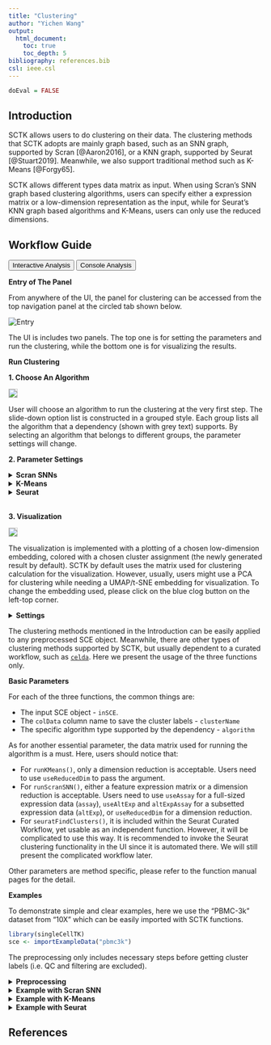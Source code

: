 ```yaml
---
title: "Clustering"
author: "Yichen Wang"
output:
  html_document:
    toc: true
    toc_depth: 5
bibliography: references.bib
csl: ieee.csl
---
```


```r
doEval = FALSE
```

````{=html}
<head>
<meta name="viewport" content="width=device-width, initial-scale=1">
</head>
<body>
````

## Introduction

SCTK allows users to do clustering on their data. The clustering methods that SCTK adopts are mainly graph based, such as an SNN graph, supported by Scran [@Aaron2016], or a KNN graph, supported by Seurat [@Stuart2019]. Meanwhile, we also support traditional method such as K-Means [@Forgy65].  

SCTK allows different types data matrix as input. When using Scran's SNN graph based clustering algorithms, users can specify either a expression matrix or a low-dimension representation as the input, while for Seurat's KNN graph based algorithms and K-Means, users can only use the reduced dimensions.  

## Workflow Guide

````{=html}
<div class="tab">
  <button class="tablinks" onclick="openTab(event, 'interactive')" id="ia-button">Interactive Analysis</button>
  <button class="tablinks" onclick="openTab(event, 'console')" id="console-button">Console Analysis</button>
</div>

<div id="interactive" class="tabcontent">
````

**Entry of The Panel**

From anywhere of the UI, the panel for clustering can be accessed from the top navigation panel at the circled tab shown below.  

![Entry](ui_screenshots/clustering/clst_ui_entry.png)\

The UI is includes two panels. The top one is for setting the parameters and run the clustering, while the bottom one is for visualizing the results. 

**Run Clustering**

**1. Choose An Algorithm**

<img src="ui_screenshots/clustering/clst_ui_algo.png" style="border: 1px solid rgba(0,0,0,0.2)"></img>

User will choose an algorithm to run the clustering at the very first step. The slide-down option list is constructed in a grouped style. Each group lists all the algorithm that a dependency (shown with grey text) supports. By selecting an algorithm that belongs to different groups, the parameter settings will change.

**2. Parameter Settings**

````{=html}
<details>
  <summary><b>Scran SNNs</b></summary>
````  

![scran](ui_screenshots/clustering/clst_ui_scran.png)\

When the selected algorithm belongs to "Scran SNN" group, the parameter settings will look like the figure above. For the choices in the algorithm list, please refer to `igraph::cluster_walktrap()`, `igraph::cluster_louvain()`, `igraph::cluster_infomap()`, `igraph::cluster_fast_greedy()`, `igraph::cluster_label_prop()`, and `igraph::cluster_leading_eigen()`.  

- Data matrix selection - selection input **"Select Input Matrix"**. Scran SNN method allows various type of data matrix. Either A full-sized or subsetted expression matrix, technically called `assay` or `altExp`, respectively, or a dimension reduction, technically `reducedDim`, is allowed. 
- Resolution setting - numeric input **"K value"**. `K` is an integer scalar specifying the number of nearest neighbors to consider during graph construction. Considering more neighbors results in larger groups. (See parameter `k` of `scran::buildSNNGraph()`)
- Algorithm detail setting - selection input **"Edge Weight Type"**. User can specify the type of weighting scheme to use for shared neighbors. (See parameter `type` of `scran::buildSNNGraph()`)
- Component number setting (Only used when the chosen data matrix is an `assay` or `altExp`) - numeric input **"Number of Components"**. When an `assay` or `altExp` is chosen, the algorithm will perform a PCA on the matrix and obtain the top principal components (PCs) for downstream use. Thus users will specify the number of PCs here. 

````{=html}
</details>
<details>
  <summary><b>K-Means</b></summary>
````  

![kmeans](ui_screenshots/clustering/clst_ui_kmeans.png)\

When the selected algorithm belongs to "K-Means" group, the parameter settings will look like the figure above.  

- Data matrix selection - selection input **"Select a ReducedDim"**. Here the data matrix allowed can only be a dimension reduction, technically called `reducedDim`. Should be obtained in advance from ["Feature Selection & Dimension Reduction" tab](#). 
- Cluster number determining - numeric input **"Number of Centers (Clusters)"**. User will decide the exact number of clusters here. In term of K-means algorithm, the number of cluster centroids. 
- Iteration limit setting - numeric input **"Max Number of Iterations"**. User will here decide the maximum number of iterations to run. 
- Algorithm detail setting - numeric input **"Number of Random Sets"**. Kmeans attempts multiple initial configurations and reports on the best one. Here users will set the number of initial configurations to use. 

````{=html}
</details>
<details>
  <summary><b>Seurat</b></summary>
````  

![seurat](ui_screenshots/clustering/clst_ui_seurat.png)\

When the selected algorithm belongs to "Seurat" group, the parameter settings will look like the figure above.  

- Data matrix selection - selection input **"Select a ReducedDim"**. Here the data matrix allowed can only be a dimension reduction, technically called `reducedDim`. Should be obtained in advance from ["Feature Selection & Dimension Reduction" tab](#). 
- Component number setting - numeric input **"How Many Dimensions to Use"**.
- Algorithm detail setting - checkbox input **"Group Singletons"**.
- Resolution setting - numeric input **"Resolution"**.

````{=html}
</details>
<br/>
````  

**3. Visualization**

<img src="ui_screenshots/clustering/clst_ui_vis.png" style="border: 1px solid rgba(0,0,0,0.2)"></img>

The visualization is implemented with a plotting of a chosen low-dimension embedding, colored with a chosen cluster assignment (the newly generated result by default). SCTK by default uses the matrix used for clustering calculation for the visualization. However, usually, users might use a PCA for clustering while needing a UMAP/t-SNE embedding for visualization. To change the embedding used, please click on the blue clog button on the left-top corner.  

````{=html}
<details>
  <summary><b>Settings</b></summary>
````

- Cluster annotation selection. radio button selection **"Select from Current Results"** and **"Select from All Present Annotation"**. And a selection input follows. Only a successful run of clustering in the current SCTK session adds an option for the new result to "Select from Current Results", while all the cell annotation stored in background (i.e. `colData(sce)`) are accessible if "Select from All Present Annotation" is chosen. 
- Dimension Reduction selection - selection input **"Use Reduction"**. User have to choose a reduction here for plotting. If there is not yet any option, user can obtain one from ["Feature Selection & Dimension Reduction" tab](#). 

````{=html}
</details>
</div>

<div id="console" class="tabcontent">
````

The clustering methods mentioned in the Introduction can be easily applied to any preprocessed SCE object. Meanwhile, there are other types of clustering methods supported by SCTK, but usually dependent to a curated workflow, such as [`celda`](https://rdrr.io/bioc/celda/). Here we present the usage of the three functions only.  

**Basic Parameters**

For each of the three functions, the common things are:

- The input SCE object - `inSCE`.
- The `colData` column name to save the cluster labels - `clusterName`
- The specific algorithm type supported by the dependency - `algorithm`

As for another essential parameter, the data matrix used for running the algorithm is a must. Here, users should notice that:

- For `runKMeans()`, only a dimension reduction is acceptable. Users need to use `useReducedDim` to pass the argument.
- For `runScranSNN()`, either a feature expression matrix or a dimension reduction is acceptable. Users need to use `useAssay` for a full-sized expression data (`assay`), `useAltExp` and `altExpAssay` for a subsetted expression data (`altExp`), or `useReducedDim` for a dimension reduction. 
- For `seuratFindClusters()`, it is included within the Seurat Curated Workflow, yet usable as an independent function. However, it will be complicated to use this way. It is recommended to invoke the Seurat clustering functionality in the UI since it is automated there. We will still present the complicated workflow later.  

Other parameters are method specific, please refer to the function manual pages for the detail. 

**Examples**

To demonstrate simple and clear examples, here we use the "PBMC-3k" dataset from "10X" which can be easily imported with SCTK functions. 

```R
library(singleCellTK)
sce <- importExampleData("pbmc3k")
```

The preprocessing only includes necessary steps before getting cluster labels (i.e. QC and filtering are excluded). 

````{=html}
<details>
  <summary><b>Preprocessing</b></summary>
````

```R

sce <- scaterlogNormCounts(sce, "logcounts")
# Go through the Seurat curated workflow to get basic scaled assay and dimension reduction
sce <- seuratNormalizeData(inSCE = sce, useAssay = "counts")
sce <- seuratFindHVG(inSCE = sce, useAssay = "seuratNormData")
sce <- seuratScaleData(inSCE = sce, useAssay = "seuratNormData")
sce <- seuratPCA(inSCE = sce, useAssay = "seuratScaledData")
# Optional visualization
sce <- seuratRunUMAP(pbmc3k)
plotSCEDimReduceColData(inSCE = sce, 
                        colorBy = "Sample",
                        reducedDimName = "seuratUMAP")
```

````{=html}
</details>
````

````{=html}
<details>
  <summary><b>Example with Scran SNN</b></summary>
  <details>
    <summary><b>Method specific parameters</b></summary>
````
- `k`, the number of nearest neighbors used to construct the graph. Smaller value indicates higher resolution and larger number of clusters. 
- `nComp`, the number of components to use when `useAssay` or `useAltExp` is specified. WON'T work with `useReducedDim`. 
- For `weightType` and `algorithm`, users should choose from a given list of options, which can be found with `?runScranSNN`. For the introduction of those options, please refer to `scran::buildSNNGraph()` and [`igraph`](https://rdrr.io/cran/igraph/). 
````{=html}
</details>
````

```R
# Directly use an assay
sce <- runScranSNN(inSCE = sce, 
                      useAssay = "logcounts",
                      k = 10,
                      clusterName = "scranSNN_logcounts")
plotSCEDimReduceColData(inSCE = sce, 
                        colorBy = "scranSNN_logcounts",
                        conditionClass = "factor",
                        reducedDimName = "seuratUMAP")
# Directly use a dimension reduction
sce <- runScranSNN(inSCE = sce, 
                      useReducedDim =  "seuratUMAP",
                      k = 25,
                      clusterName = "scranSNN_seuratUMAP")
plotSCEDimReduceColData(inSCE = sce, 
                        colorBy = "scranSNN_seuratUMAP",
                        conditionClass = "factor",
                        reducedDimName = "seuratUMAP")
# Use a subset of an assay
hvg <- getTopHVG(sce, "vst", n = 500)
ae <- SingleCellExperiment(assays = list(logcounts = logcounts(sce[hvg,])))
altExp(sce, "subset") <- ae
sce <- runScranSNN(inSCE = sce,
                      useAltExp = "subset",
                      altExpAssay = "logcounts", 
                      k = 8,
                      clusterName = "scranSNN_altExp")
plotSCEDimReduceColData(inSCE = sce, 
                        colorBy = "scranSNN_altExp",
                        conditionClass = "factor",
                        reducedDimName = "seuratUMAP")
```

````{=html}
</details>
````

````{=html}
<details>
  <summary><b>Example with K-Means</b></summary>
  <details>
    <summary><b>Method specific parameters</b></summary>
````

- `nCenters`, the number of final clusters. This is required.
- `nIter`, the maximum number of iterations allowed.
- `nStart`, the number of random sets to choose. Since K-Means is an algorithm with reasonable randomness, the function allows attempting multiple initial configurations and reports on the best one.
- `seed`, The seed for the random number generator. 
- For `algorithm`, users should choose from a given list of options, which can be found with `?runKMeans`. For the introduction of those options, please refer to `?stats::kmeans`. 

````{=html}
</details>
````

```R
sce <- runKMeans(inSCE = sce, 
                    useReducedDim = "seuratUMAP", 
                    nCenters = 13, 
                    clusterName = "kmeans_cluster")
plotSCEDimReduceColData(inSCE = sce, 
                        colorBy = "kmeans_cluster",
                        conditionClass = "factor",
                        reducedDimName = "seuratUMAP")
```

````{=html}
</details>
<details>
  <summary><b>Example with Seurat</b></summary>
````

Here we will only present the examples of using `seuratFindClusters()`. 

```R
sce <- seuratFindClusters(inSCE = sce, 
                          useAssay = "seuratScaledData")
plotSCEDimReduceColData(inSCE = sce, 
                        colorBy = "Seurat_louvain_Resolution0.8", 
                        conditionClass = "factor", 
                        reducedDimName = "seuratUMAP")
```

When users preprocessed the dataset with other approaches. The clustering with Seurat function can be complicated, since some sorts of Seurat specific metadata is always needed.  

```R
# Let's get another totally independent dimension reduction for demonstration. 
sce <- scaterPCA(sce, reducedDimName = "PCA")
pca <- reducedDim(sce, "PCA")
rownames(pca) <- gsub("_", "-", rownames(pca))
if ("percentVar" %in% names(attributes(pca))) {
    stdev <- as.numeric(attr(pca, "percentVar"))
    new_pca <- Seurat::CreateDimReducObject(embeddings = sce, 
                                            assay = "RNA",
                                            stdev = stdev, 
                                            key = "PC_")
} else {
    new_pca <- Seurat::CreateDimReducObject(embeddings = sce, 
                                            assay = "RNA",
                                            key = "PC_")
}
# Then we can take the Seurat Curated Workflow independent dimension 
# reduction as an input. 
pbmc3k <- seuratFindClusters(inSCE = sce, 
                             useAssay = assayNames(sce)[1], # Need a placeholder
                             externalReduction = new_pca,
                             resolution = 0.8)
plotSCEDimReduceColData(inSCE = sce, 
                        colorBy = "Seurat_louvain_Resolution0.8",
                        conditionClass = "factor",
                        reducedDimName = "seuratUMAP")
```

````{=html}
</details>
</div>
<script>
document.getElementById("ia-button").click();
</script>
</body>
````

## References
